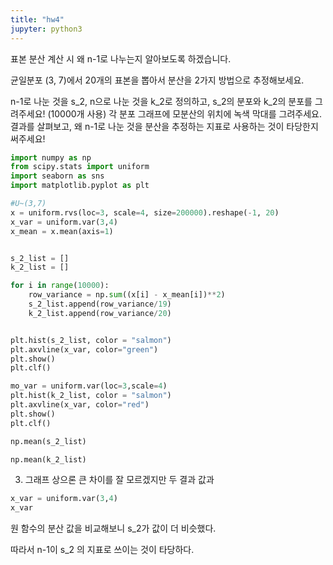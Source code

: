 ```yaml
---
title: "hw4"
jupyter: python3
---
```


표본 분산 계산 시 왜 n-1로 나누는지 알아보도록 하겠습니다.

균일분포 (3, 7)에서 20개의 표본을 뽑아서 분산을 2가지 방법으로 추정해보세요.

n-1로 나눈 것을 s_2, n으로 나눈 것을 k_2로 정의하고, s_2의 분포와 k_2의 분포를 그려주세요! (10000개 사용) 각 분포 그래프에 모분산의 위치에 녹색 막대를 그려주세요. 결과를 살펴보고, 왜 n-1로 나눈 것을 분산을 추정하는 지표로 사용하는 것이 타당한지 써주세요!

```python
import numpy as np
from scipy.stats import uniform
import seaborn as sns
import matplotlib.pyplot as plt    

#U~(3,7)
x = uniform.rvs(loc=3, scale=4, size=200000).reshape(-1, 20)
x_var = uniform.var(3,4)
x_mean = x.mean(axis=1)


s_2_list = []
k_2_list = []

for i in range(10000):
    row_variance = np.sum((x[i] - x_mean[i])**2)
    s_2_list.append(row_variance/19)
    k_2_list.append(row_variance/20)


plt.hist(s_2_list, color = "salmon")
plt.axvline(x_var, color="green")
plt.show()
plt.clf()


```

```python
mo_var = uniform.var(loc=3,scale=4)
plt.hist(k_2_list, color = "salmon")
plt.axvline(x_var, color="red")
plt.show()
plt.clf()

```

```python
np.mean(s_2_list) 
```

```python
np.mean(k_2_list)
```

3.  그래프 상으론 큰 차이를 잘 모르겠지만 두 결과 값과

```python
x_var = uniform.var(3,4)
x_var
```

원 함수의 분산 값을 비교해보니 s_2가 값이 더 비슷했다.

따라서 n-1이 s_2 의 지표로 쓰이는 것이 타당하다.
